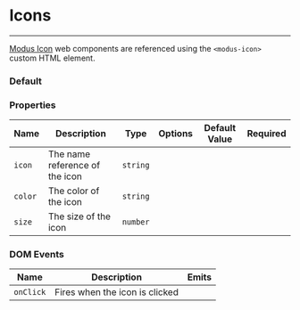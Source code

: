 # Icons

---

[Modus Icon](https://modus-icons.trimble.com/modus-solid/) web components are referenced using the `<modus-icon>` custom HTML element.

### Default

<modus-icon icon="sun" color="black" size="50"></modus-icon>
<modus-icon icon="sun" color="black" size="40"></modus-icon>
<modus-icon icon="sun" color="black" size="25"></modus-icon>
<modus-icon icon="sun" color="black" size="15"></modus-icon>


### Properties

| Name          | Description                                     | Type      | Options                 | Default Value | Required |
| ------------- | ----------------------------------------------- | --------- | ----------------------- | ------------- | -------- |
| `icon`        | The name reference of the icon                  | `string`  |                         |               |          |
| `color`       | The color of the icon                           | `string` |                          |               |          |
| `size`        | The size of the icon                            | `number` |                          |               |          |

### DOM Events

| Name     | Description                      | Emits |
| -------- | -------------------------------- | ----- |
| `onClick`  | Fires when the icon is clicked  |       |
